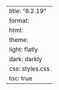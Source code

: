 ---
title: "8.2.19"
format:
    html:
        theme:
            light: flatly
            dark: darkly
        css: styles.css
        toc: true
---